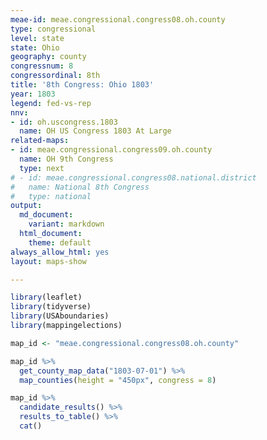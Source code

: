 ```yaml
---
meae-id: meae.congressional.congress08.oh.county
type: congressional
level: state
state: Ohio
geography: county
congressnum: 8
congressordinal: 8th
title: '8th Congress: Ohio 1803'
year: 1803
legend: fed-vs-rep
nnv:
- id: oh.uscongress.1803
  name: OH US Congress 1803 At Large
related-maps:
- id: meae.congressional.congress09.oh.county
  name: OH 9th Congress
  type: next
# - id: meae.congressional.congress08.national.district
#   name: National 8th Congress
#   type: national
output:
  md_document:
    variant: markdown
  html_document:
    theme: default
always_allow_html: yes
layout: maps-show

---
```


```r
library(leaflet)
library(tidyverse)
library(USAboundaries)
library(mappingelections)

map_id <- "meae.congressional.congress08.oh.county"
```

<div class="map">

```r
map_id %>%
  get_county_map_data("1803-07-01") %>%
  map_counties(height = "450px", congress = 8)
```

</div>

<div class="results-table">

```r
map_id %>%
  candidate_results() %>%
  results_to_table() %>%
  cat()
```

</div>
